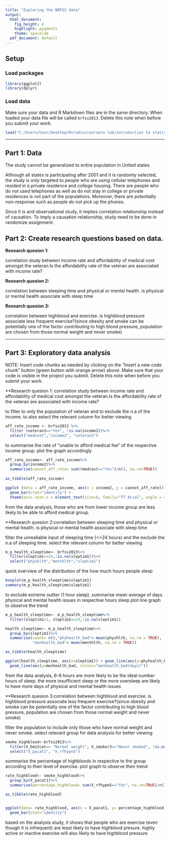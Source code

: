 ```yaml
---
title: "Exploring the BRFSS data"
output:
  html_document:
    fig_height: 4
    highlight: pygments
    theme: spacelab
  pdf_document: default
---
```


## Setup

### Load packages

```r
library(ggplot2)
library(dplyr)
```

### Load data

Make sure your data and R Markdown files are in the same directory. When loaded
your data file will be called `brfss2013`. Delete this note when before you submit 
your work. 

```r
load("C:/Users/User/Desktop/Rstudio/coursera lab/introduction to statistic/project/_384b2d9eda4b29131fb681b243a7767d_brfss2013.Rdata")  
```


* * *


## Part 1: Data


The study cannot be generalized to entire population in United states

Although all states is participating after 2001 and it is randomly selected, the study is only targeted to people who are using cellular telephones and resided  in a private residence and college housing. There are people who do not used telephones as well as do not stay in college or private residences is not part of the populations.
Moreover, there are potentially non-response such as people do not pick up the phones.

Since it is and observational study, it implies correlation relationship instead of causation. To imply a causation relationship, study need to be done in randomize assignment.



## Part 2: Create research questions based on data. 


**Research quesion 1:**

correlation study between income rate and affordability of medical cost amongst the veteran.Is the affordability rate of the veteran are associated with income rate?


**Research quesion 2:**

correlation between sleeping time and physical or mental health. is physical or mental health associate with sleep time


**Research quesion 3:**


correlation between highblood and exercise. is highblood pressure associate less frequent exercise?(since obesity and smoke can be potentially one of the factor contributing to high blood pressure, population are chosen from those normal weight and never smoke)


* * *

## Part 3: Exploratory data analysis

NOTE: Insert code chunks as needed by clicking on the "Insert a new code chunk" 
button (green button with orange arrow) above. Make sure that your code is visible
in the project you submit. Delete this note when before you submit your work.

**Research quesion 1: correlation study between income rate and affordability of medical cost amongst the veteran.Is the affordability rate of the veteran are associated with income rate?

to filter to only the population of veteran and to exclude the n.a of the income. to also select the relevant column for better viewing


```r
aff_rate_income <- brfss2013 %>%
  filter (veteran3=="Yes", !is.na(income2))%>%
  select("medcost","income2", "veteran3")

```

to summarise the rate of  “unable to afford medical fee” of the respective income group. plot the graph accordingly

```r
aff_rate_income<- aff_rate_income%>%
  group_by(income2)%>%
  summarise(cannot_aff_rate= sum((medcost=="Yes")/n(), na.rm=TRUE))
 
as_tibble(aff_rate_income)

ggplot (data = aff_rate_income, aes(x = income2, y = cannot_aff_rate)) +
  geom_bar(stat="identity") + 
  theme(axis.text.x = element_text(size=8, family="TT Arial", angle = 45, hjust=1,0)) 

```

from the data analysis, those who are from lower income group are less likely to be able to afford medical group. 


**Research quesion 2:correlation between sleeping time and physical or mental health. is physical or mental health associate with sleep time


filter the unrealiable input of sleeping time (<=24 hours) and the exclude the n.a of sleeping time. select the relevant column for better viewing

```r
m_p_health_sleeptime<- brfss2013%>%
  filter(sleptim1<=24,!is.na(sleptim1))%>%
  select("physhlth","menthlth","sleptim1")

```

quick overview of the distribution of the how much hours people sleep

```r
boxplot(m_p_health_sleeptime$sleptim1)
summary(m_p_health_sleeptime$sleptim1)

```

to exclude extreme outlier (1 hour sleep). summarise mean average of days physical and mental health issues in respective hours sleep.plot line graph to observe the trend

```r
m_p_health_sleeptime<- m_p_health_sleeptime%>%
  filter(sleptim1>1, sleptim1<=24,!is.na(sleptim1))

health_sleeptime<- m_p_health_sleeptime%>%
  group_by(sleptim1)%>%
  summarise(count= n(),"phyhealth_bad"= mean(physhlth, na.rm = TRUE), 
            "menhealth_bad"= mean(menthlth, na.rm = TRUE))

as_tibble(health_sleeptime)

ggplot(health_sleeptime, aes(x=sleptim1)) + geom_line(aes(y=phyhealth_bad, colour="phyhealth_bad(days)")) + 
  geom_line(aes(y=menhealth_bad, colour="menhealth_bad(days)"))

```

from the data analysis, 6-8 hours are more likely to be the ideal number hours of sleep. the more insufficient sleep or the more oversleep are likely to have more days of physical and mental health issues


**Research quesion 3:correlation between highblood and exercise. is highblood pressure associate less frequent exercise?(since obesity and smoke can be potentially one of the factor contributing to high blood pressure, population are chosen from those normal weight and never smoke)

filter the population to include only those who have normal weight and never smoke. select relevant group for data analysis for better viewing

```r
smoke_highblood<-brfss2013%>%
  filter(X_bmi5cat== "Normal weight", X_smoker3=="Never smoked", !is.na(X_pacat1))%>%
  select("X_pacat1", "X_rfhype5")

```
summarise the percentage of highbloods in respective to the group according to their level of exercise. plot graph to observe their trend

```r
rate_highblood<- smoke_highblood%>%
  group_by(X_pacat1)%>%
  summarise(percentage_highblood= sum(X_rfhype5=="Yes", na.rm=TRUE)/n())

as_tibble(rate_highblood)


ggplot(data= rate_highblood, aes(x = X_pacat1, y= percentage_highblood)) + 
  geom_bar(stat="identity")

```

based on the analysis study, it shows that people who are exercise (even though it is infrequent) are least likely to have highblood presure. highly active or inactive exercise will also likely to have highblood pressure
